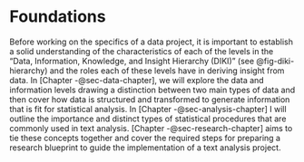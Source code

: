 # Foundations {#part-foundations}
```{=latex}
\addcontentsline{toc}{part}{Foundations}
```

Before working on the specifics of a data project, it is important to establish a solid understanding of the characteristics of each of the levels in the "Data, Information, Knowledge, and Insight Hierarchy (DIKI)" (see @fig-diki-hierarchy) and the roles each of these levels have in deriving insight from data. In [Chapter -@sec-data-chapter], we will explore the data and information levels drawing a distinction between two main types of data and then cover how data is structured and transformed to generate information that is fit for statistical analysis. In [Chapter -@sec-analysis-chapter] I will outline the importance and distinct types of statistical procedures that are commonly used in text analysis. [Chapter -@sec-research-chapter] aims to tie these concepts together and cover the required steps for preparing a research blueprint to guide the implementation of a text analysis project.
